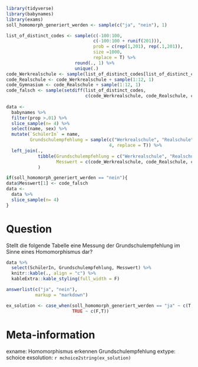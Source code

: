 ```r
library(tidyverse)
library(babynames)
library(exams)
soll_homomorph_generiert_werden <- sample(c("ja", "nein"), 1)

list_of_distinct_codes <- sample(c(-100:100, 
                                 c(-100:100 + runif(201))), 
                                 prob = c(rep(1,201), rep(.1,201)),
                                 size =1000,
                                 replace = T) %>% 
                          round(., 1) %>% 
                          unique(.)
code_Werkrealschule <- sample(list_of_distinct_codes[list_of_distinct_codes < 75], 1) 
code_Realschule <- code_Werkrealschule + sample(1:12, 1)
code_Gymnasium <- code_Realschule + sample(1:12, 1)
code_falsch <- sample(setdiff(list_of_distinct_codes, 
                              c(code_Werkrealschule, code_Realschule, code_Gymnasium)), 1)
                 
data <- 
  babynames %>% 
  filter(prop >.01) %>% 
  slice_sample(n= 4) %>% 
  select(name, sex) %>% 
  mutate(`SchülerIn` = name,
         Grundschulempfehlung = sample(c("Werkrealschule", "Realschule", "Gymnasium"),
                                       4, replace = T)) %>% 
  left_join(.,
            tibble(Grundschulempfehlung = c("Werkrealschule", "Realschule", "Gymnasium"),
                   Messwert = c(code_Werkrealschule, code_Realschule, code_Gymnasium))
            )

if(soll_homomorph_generiert_werden == "nein"){
data$Messwert[1] <- code_falsch
data <- 
  data %>% 
  slice_sample(n= 4)
}
```


Question
========
Stellt die folgende Tabelle eine Messung der Grundschulempfehlung im Sinne eines Homomorphismus dar?

```r
data %>% 
  select(SchülerIn, Grundschulempfehlung, Messwert) %>% 
  knitr::kable(., align = "c") %>% 
  kableExtra::kable_styling(full_width = F)
```



```r
answerlist(c("ja", "nein"), 
           markup = "markdown")
```


```r
ex_solution <- case_when(soll_homomorph_generiert_werden == "ja" ~ c(T,F),
                         TRUE ~ c(F,T))
```



Meta-information
================
exname: Homomorphismus erkennen Grundschulempfehlung
extype: schoice
exsolution: `r mchoice2string(ex_solution)`